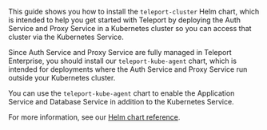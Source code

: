 This guide shows you how to install the `teleport-cluster` Helm chart, which is
intended to help you get started with Teleport by deploying the Auth Service and
Proxy Service in a Kubernetes cluster so you can access that cluster via the
Kubernetes Service.

Since Auth Service and Proxy Service are fully managed in Teleport Enterprise, you should
install our `teleport-kube-agent` chart, which is intended for deployments where
the Auth Service and Proxy Service run outside your Kubernetes cluster.

You can use the `teleport-kube-agent` chart to enable the Application Service
and Database Service in addition to the Kubernetes Service.

For more information, see our [Helm chart reference](../../../reference/helm-reference/teleport-kube-agent.mdx).
